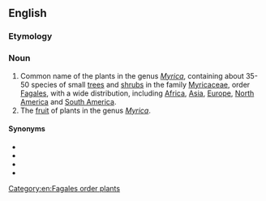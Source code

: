 ==English==

===Etymology===
{{compound|candle|berry|lang=en}}

===Noun===
{{wikipedia}}
{{en-noun|candleberries}}

# Common name of the plants in the genus ''[[Myrica]]'', containing about 35-50 species of small [[tree]]s and [[shrub]]s in the family [[Myricaceae]], order [[Fagales]], with a wide distribution, including [[Africa]], [[Asia]], [[Europe]], [[North America]] and [[South America]].
# The [[fruit]] of plants in the genus ''[[Myrica]]''.

====Synonyms====
* {{l|en|bayberry}}
* {{l|en|bay-rum}}
* {{l|en|sweet gale}}
* {{l|en|wax-myrtle}}

[[Category:en:Fagales order plants]]